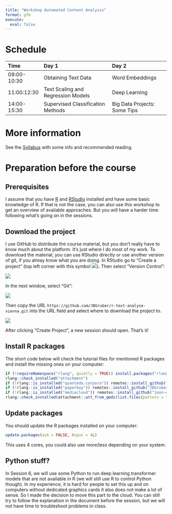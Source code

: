 ```yaml
---
title: "Workshop Automated Content Analysis"
format: gfm
execute: 
  eval: false
---
```


# Schedule

|Time        |Day 1                              |Day 2                        |
|:-----------|:----------------------------------|:----------------------------|
|09:00-10:30 |Obtaining Text Data                |Word Embeddings              |
|11:00:12:30 |Text Scaling and Regression Models |Deep Learning                |
|14:00-15:30 |Supervised Classification Methods  |Big Data Projects: Some Tips |

# More information

See the [Syllabus](0_Syllabus.pdf) with some info and recommended reading.

# Preparation before the course
## Prerequisites

I assume that you have [R]() and [RStudio]() installed and have some basic knowledge of R.
If that is not the case, you can also use this workshop to get an overview of available approaches.
But you will have a harder time following what's going on in the sessions.

## Download the project

I use GitHub to distribute the course material, but you don't really have to know much about the platform.
It's just where I do most of my work.
To download the material, you can use RStudio directly or use another version of git, if you alreay know what you are doing.
In RStudio go to "Create a project" (top left corner with this symbol ![](media/new_project.png)).
Then select "Version Control":

![](media/wizard.png)

In the next window, select "Git":

![](media/wizard-2.png)

Then copy the URL `https://github.com/JBGruber/r-text-analyse-vienna.git` into the URL field and select where to download the project to.

![](media/wizard-3.png)

After clicking "Create Project", a new session should open.
That's it!

## Install R packages

The short code below will check the tutorial files for mentioned R packages and install the missing ones on your computer:

```r
if (!requireNamespace("rlang", quietly = TRUE)) install.packages("rlang", dependencies = TRUE)
rlang::check_installed("attachment")
if (!rlang::is_installed("quanteda.corpora")) remotes::install_github("quanteda/quanteda.corpora")
if (!rlang::is_installed("paperboy")) remotes::install_github("JBGruber/paperboy")
if (!rlang::is_installed("mediacloud")) remotes::install_github("joon-e/mediacloud")
rlang::check_installed(attachment::att_from_qmds(list.files(pattern = ".qmd")))
```

## Update packages

You should update the R packages installed on your computer:

```r
update.packages(ask = FALSE, Ncpus = 4L)
```

This uses 4 cores, you could also use more/less depending on your system.

## Python stuff?

In Session 6, we will use some Python to run deep learning transformer models that are not available in R (we will still use R to control Python though).
In my experience, it is hard for people to set this up and on computers without dedicated graphics cards it also does not make a lot of sense.
So I made the decision to move this part to the cloud.
You can still try to follow the explanation in the document before the session, but we will not have time to troubleshoot problems in class.

